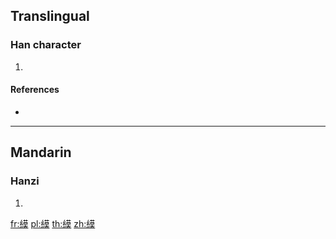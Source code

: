 {{character info/new}}
==Translingual==

===Han character===
{{Han char|rn=120|rad=糸|as=11|sn=17|four=24934|canj=VFTAK}}

# {{defn|Han|sort=糸11}}

====References====
* {{Han ref|kx=0936.140|dkj=27836|dj=1375.110|hdz=53434.070|uh=7E38|ud=32312|bh=EDD5|bd=60885}}

----

==Mandarin==

===Hanzi===
{{cmn-hanzi|pin=[[mò]] ([[mo4]])|wg=mo<sup>4</sup>}}

# {{defn|lang=cmn|sort=糸11}}

[[fr:縸]]
[[pl:縸]]
[[th:縸]]
[[zh:縸]]
